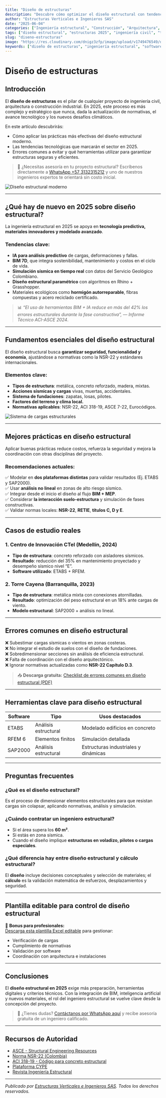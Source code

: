 ```yaml
---
title: "Diseño de estructuras"
description: "Descubre cómo optimizar el diseño estructural con tendencias, errores comunes y mejores prácticas 2025."
author: "Estructuras Verticales e Ingenieros SAS"
date: "2025-06-04"
categories: ["Ingeniería estructural", "Construcción", "Arquitectura", "Tendencias 2025", "Normativas", "Tecnología aplicada", "Proyectos civiles", "Montaje estructural"]
tags: ["diseño estructural", "estructuras 2025", "ingeniería civil", "tendencias construcción", "errores estructurales", "normas NSR", "software ingeniería", "casos reales", "consultoría estructural", "análisis estructural"]
slug: "diseno-estructuras"
image: "https://res.cloudinary.com/dnigz3zfp/image/upload/v1749476549/dise%C3%B1o_de_estructuras_hnubyo.webp"
keywords: ["diseño de estructuras", "ingeniería estructural", "software de análisis estructural", "errores en estructuras", "normas NSR", "estructuras metálicas", "concreto reforzado", "modelado estructural", "BIM ingeniería", "casos reales diseño estructural", "tendencias ingeniería 2025", "estructura segura", "fallas estructurales comunes", "optimización diseño estructural", "estructuras sismo resistentes"]
---
```


# Diseño de estructuras

## Introducción

El **diseño de estructuras** es el pilar de cualquier proyecto de ingeniería civil, arquitectura o construcción industrial. En 2025, este proceso es más complejo y estratégico que nunca, dada la actualización de normativas, el avance tecnológico y los nuevos desafíos climáticos.

En este artículo descubrirás:
- Cómo aplicar las prácticas más efectivas del diseño estructural moderno.
- Las tendencias tecnológicas que marcarán el sector en 2025.
- Errores comunes a evitar y qué herramientas utilizar para garantizar estructuras seguras y eficientes.

> 📲 ¿Necesitas asesoría en tu proyecto estructural? Escríbenos directamente a [WhatsApp +57 3132315212](https://wa.me/573132315212) y uno de nuestros ingenieros expertos te orientará sin costo inicial.

![Diseño estructural moderno](https://res.cloudinary.com/dnigz3zfp/image/upload/v1749476549/dise%C3%B1o_de_estructuras_hnubyo.webp "Representación gráfica del diseño estructural con software especializado")

---

## ¿Qué hay de nuevo en 2025 sobre diseño estructural?

La ingeniería estructural en 2025 se apoya en **tecnología predictiva, materiales innovadores y modelado avanzado**.

### Tendencias clave:

- **IA para análisis predictivo** de cargas, deformaciones y fallas.
- **BIM 7D**, que integra sostenibilidad, mantenimiento y costos en el ciclo de vida.
- **Simulación sísmica en tiempo real** con datos del Servicio Geológico Colombiano.
- **Diseño estructural paramétrico** con algoritmos en Rhino + Grasshopper.
- Materiales ecológicos como **hormigón autorreparable**, fibras compuestas y acero reciclado certificado.

> 📊 *“El uso de herramientas BIM + IA reduce en más del 42% los errores estructurales durante la fase constructiva”,* — *Informe Técnico ACI-ASCE 2024*.

---

## Fundamentos esenciales del diseño estructural

El diseño estructural busca **garantizar seguridad, funcionalidad y economía**, ajustándose a normativas como la NSR-22 y estándares internacionales.

### Elementos clave:

- **Tipos de estructura**: metálica, concreto reforzado, madera, mixtas.
- **Acciones sísmicas y cargas** vivas, muertas, accidentales.
- **Sistema de fundaciones**: zapatas, losas, pilotes.
- **Factores del terreno y clima local.**
- **Normativas aplicables**: NSR-22, ACI 318-19, ASCE 7-22, Eurocódigos.

![Sistema de cargas estructurales](https://res.cloudinary.com/dnigz3zfp/image/upload/v1749305128/infografia_montaje_estructural_kossca.webp "Sistema estructural simplificado para análisis sísmico y de cargas")

---

## Mejores prácticas en diseño estructural

Aplicar buenas prácticas reduce costos, refuerza la seguridad y mejora la coordinación con otras disciplinas del proyecto.

### Recomendaciones actuales:

✅ Modelar en **dos plataformas distintas** para validar resultados (Ej. ETABS y SAP2000).  
✅ Usar **análisis no lineal** en zonas de alto riesgo sísmico.  
✅ Integrar desde el inicio el diseño al flujo **BIM + MEP**.  
✅ Considerar **la interacción suelo-estructura** y simulación de fases constructivas.  
✅ Validar normas locales: **NSR-22**, **RETIE**, **títulos C, D y E**.

---

## Casos de estudio reales

### 1. Centro de Innovación CTeI (Medellín, 2024)

- **Tipo de estructura**: concreto reforzado con aisladores sísmicos.  
- **Resultado**: reducción del 35% en mantenimiento proyectado y desempeño sísmico nivel “E”.  
- **Software utilizado**: ETABS + RFEM.

### 2. Torre Cayena (Barranquilla, 2023)

- **Tipo de estructura**: metálica mixta con conexiones atornilladas.  
- **Resultado**: optimización del peso estructural en un 18% ante cargas de viento.  
- **Modelo estructural**: SAP2000 + análisis no lineal.

---

## Errores comunes en diseño estructural

❌ Subestimar cargas sísmicas o vientos en zonas costeras.  
❌ No integrar el estudio de suelos con el diseño de fundaciones.  
❌ Sobredimensionar secciones sin análisis de eficiencia estructural.  
❌ Falta de coordinación con el diseño arquitectónico.  
❌ Ignorar normativas actualizadas como **NSR-22 Capítulo D.3**.

> 📥 **Descarga gratuita:** [Checklist de errores comunes en diseño estructural (PDF)](https://res.cloudinary.com/dnigz3zfp/raw/upload/v1749478888/checklist_errores_estructurales_2025.pdf)

---

## Herramientas clave para diseño estructural

<div className="overflow-x-auto border rounded-xl shadow-md my-4">
  <table className="min-w-full text-sm text-left bg-white">
    <thead className="bg-gray-100">
      <tr>
        <th className="px-4 py-2 font-semibold">Software</th>
        <th className="px-4 py-2 font-semibold">Tipo</th>
        <th className="px-4 py-2 font-semibold">Usos destacados</th>
      </tr>
    </thead>
    <tbody>
      <tr>
        <td className="px-4 py-2">ETABS</td>
        <td className="px-4 py-2">Análisis estructural</td>
        <td className="px-4 py-2">Modelado edificios en concreto</td>
      </tr>
      <tr className="bg-gray-50">
        <td className="px-4 py-2">RFEM 6</td>
        <td className="px-4 py-2">Elementos finitos</td>
        <td className="px-4 py-2">Simulación detallada</td>
      </tr>
      <tr>
        <td className="px-4 py-2">SAP2000</td>
        <td className="px-4 py-2">Análisis estructural</td>
        <td className="px-4 py-2">Estructuras industriales y dinámicas</td>
      </tr>
    </tbody>
  </table>
</div>

---

## Preguntas frecuentes

### ¿Qué es el diseño estructural?

Es el proceso de dimensionar elementos estructurales para que resistan cargas sin colapsar, aplicando normativas, análisis y simulación.

### ¿Cuándo contratar un ingeniero estructural?

- Si el área supera los **60 m²**.
- Si estás en zona sísmica.
- Cuando el diseño implique **estructuras en voladizo, pilotes o cargas especiales**.

### ¿Qué diferencia hay entre diseño estructural y cálculo estructural?

El **diseño** incluye decisiones conceptuales y selección de materiales; el **cálculo** es la validación matemática de esfuerzos, desplazamientos y seguridad.

---

## Plantilla editable para control de diseño estructural

🎁 **Bonus para profesionales:**  
[Descarga esta plantilla Excel editable](https://res.cloudinary.com/dnigz3zfp/raw/upload/v1749478920/plantilla_control_dise%C3%B1o_estructural_2025.xlsx) para gestionar:

- Verificación de cargas
- Cumplimiento de normativas
- Validación por software
- Coordinación con arquitectura e instalaciones

---

## Conclusiones

El **diseño estructural en 2025** exige más preparación, herramientas digitales y criterios técnicos. Con la integración de BIM, inteligencia artificial y nuevos materiales, el rol del ingeniero estructural se vuelve clave desde la concepción del proyecto.

> 📲 ¿Tienes dudas? [Contáctanos por WhatsApp aquí](https://wa.me/573132315212) y recibe asesoría gratuita de un ingeniero calificado.

---

## Recursos de Autoridad

- [ASCE - Structural Engineering Resources](https://www.asce.org/structural-engineering)  
- [Norma NSR-22 (Colombia)](https://www.minvivienda.gov.co/)  
- [ACI 318-19 - Código para concreto estructural](https://www.concrete.org/)  
- [Plataforma CYPE](https://www.cype.com/)  
- [Revista Ingeniería Estructural](https://www.ijsciences.com/)

---

*Publicado por [Estructuras Verticales e Ingenieros SAS](https://estructurasverticales.com). Todos los derechos reservados.*


